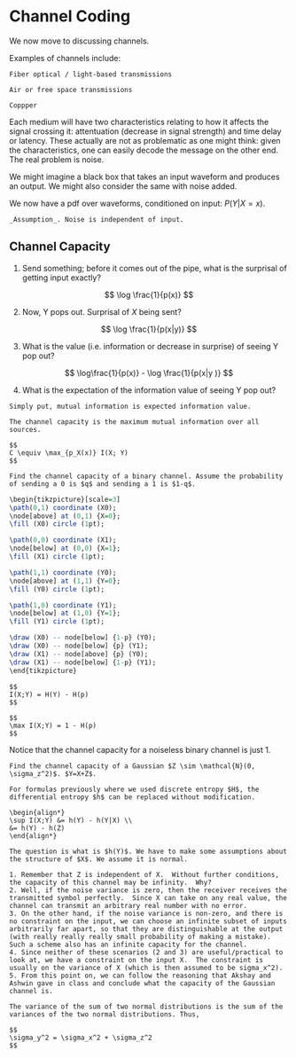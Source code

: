 # Channel Coding

We now move to discussing channels. 

Examples of channels include:

```example

Fiber optical / light-based transmissions

```

```example

Air or free space transmissions

```

```example

Coppper

```

Each medium will have two characteristics relating to how it affects the signal crossing it: attentuation (decrease in signal strength) and time delay or latency. These actually are not as problematic as one might think: given the characteristics, one can easily decode the message on the other end. The real problem is noise.

We might imagine a black box that takes an input waveform and produces an output. We might also consider the same with noise added.

We now have a pdf over waveforms, conditioned on input: $P(Y| X = x)$. 

```marginfigure
_Assumption_. Noise is independent of input.
```

## Channel Capacity

1) Send something; before it comes out of the pipe, what is the surprisal of getting input exactly?

$$
\log \frac{1}{p(x)}
$$

2) Now, Y pops out. Surprisal of $X$ being sent?

$$
\log \frac{1}{p(x|y)}
$$

3) What is the value (i.e. information or decrease in surprise) of seeing Y pop out?

$$
\log\frac{1}{p(x)} - \log \frac{1}{p(x|y )}
$$

4) What is the expectation of the information value of seeing Y pop out?

\begin{align*}
\mathbb{E}_{x,y}\left[ \log \frac{1}{p(x)} - \log \frac{1}{p(x|y)} \right] &= \sum_{x,y} p(x,y) \log \frac{p(x|y)}{p(x)} \\
&= \sum_{x,y} p(x,y) \log\frac{p(x|y)p(y)}{p(x)p(y)} \\
&= D_{KL}(p(x,y) \parallel p(x)p(y) ) \\
&= I(X;Y)
\end{align*}

```remark

Simply put, mutual information is expected information value.

```

```definition

The channel capacity is the maximum mutual information over all sources.

$$
C \equiv \max_{p_X(x)} I(X; Y)
$$

```

```example

Find the channel capacity of a binary channel. Assume the probability of sending a 0 is $q$ and sending a 1 is $1-q$.

```

```r

\begin{tikzpicture}[scale=3]
\path(0,1) coordinate (X0);
\node[above] at (0,1) {X=0};
\fill (X0) circle (1pt);

\path(0,0) coordinate (X1);
\node[below] at (0,0) {X=1};
\fill (X1) circle (1pt);

\path(1,1) coordinate (Y0);
\node[above] at (1,1) {Y=0};
\fill (Y0) circle (1pt);

\path(1,0) coordinate (Y1);
\node[below] at (1,0) {Y=1};
\fill (Y1) circle (1pt);

\draw (X0) -- node[below] {1-p} (Y0);
\draw (X0) -- node[below] {p} (Y1);
\draw (X1) -- node[above] {p} (Y0);
\draw (X1) -- node[below] {1-p} (Y1);
\end{tikzpicture}

```

```solution

$$
I(X;Y) = H(Y) - H(p)
$$

$$
\max I(X;Y) = 1 - H(p)
$$

```

Notice that the channel capacity for a noiseless binary channel is just 1.

```example

Find the channel capacity of a Gaussian $Z \sim \mathcal{N}(0, \sigma_z^2)$. $Y=X+Z$.

```

```marginfigure

For formulas previously where we used discrete entropy $H$, the differential entropy $h$ can be replaced without modification.

```

```solution

\begin{align*}
\sup I(X;Y) &= h(Y) - h(Y|X) \\
&= h(Y) - h(Z)
\end{align*}

The question is what is $h(Y)$. We have to make some assumptions about the structure of $X$. We assume it is normal. 

1. Remember that Z is independent of X.  Without further conditions, the capacity of this channel may be infinity.  Why?
2. Well, if the noise variance is zero, then the receiver receives the transmitted symbol perfectly.  Since X can take on any real value, the channel can transmit an arbitrary real number with no error.
3. On the other hand, if the noise variance is non-zero, and there is no constraint on the input, we can choose an infinite subset of inputs arbitrarily far apart, so that they are distinguishable at the output (with really really really small probability of making a mistake).  Such a scheme also has an infinite capacity for the channel.  
4. Since neither of these scenarios (2 and 3) are useful/practical to look at, we have a constraint on the input X.  The constraint is usually on the variance of X (which is then assumed to be sigma_x^2).
5. From this point on, we can follow the reasoning that Akshay and Ashwin gave in class and conclude what the capacity of the Gaussian channel is.

The variance of the sum of two normal distributions is the sum of the variances of the two normal distributions. Thus,

$$
\sigma_y^2 = \sigma_x^2 + \sigma_z^2
$$

```